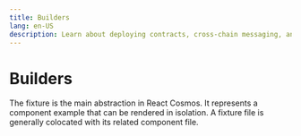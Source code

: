 ```yaml
---
title: Builders
lang: en-US
description: Learn about deploying contracts, cross-chain messaging, and tutorials to help you build applications on OP Mainnet.
---
```



# Builders

The fixture is the main abstraction in React Cosmos. It represents a component example that can be rendered in isolation. A fixture file is generally colocated with its related component file.

<Cards>
  <Card title="Notices" href="/builders/notices" />
  <Card title="App Developers" href="/builders/app-developers" />
  <Card title="Chain Operators" href="/builders/chain-operators" />
  <Card title="Node Operators" href="/builders/node-operators" />
  <Card title="Wallets & CEXs" href="/builders/cex-wallet-developers" />
  <Card title="Developer Tools" href="/builders/tools" />
</Cards>
